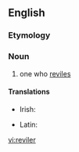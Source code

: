 ==English==

===Etymology===
{{suffix|revile|er}}

===Noun===
{{en-noun}}

# one who [[revile]]s

====Translations====
{{trans-top|one who reviles}}
* Irish: {{t-|ga|castóir|m}}
{{trans-mid}}
* Latin: {{t-|la|convīciātor|m}}
{{trans-bottom}}

[[vi:reviler]]